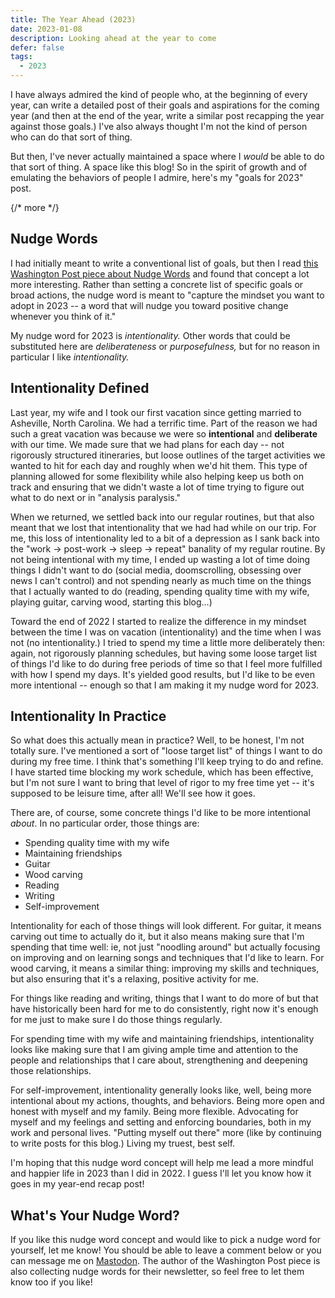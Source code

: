 ```yaml
---
title: The Year Ahead (2023)
date: 2023-01-08
description: Looking ahead at the year to come
defer: false
tags:
  - 2023
---
```


I have always admired the kind of people who, at the beginning of every year, can write a detailed post of their goals and aspirations for the coming year (and then at the end of the year, write a similar post recapping the year against those goals.) I've also always thought I'm not the kind of person who can do that sort of thing.

But then, I've never actually maintained a space where I *would* be able to do that sort of thing. A space like this blog! So in the spirit of growth and of emulating the behaviors of people I admire, here's my "goals for 2023" post.

{/* more */}

## Nudge Words
I had initially meant to write a conventional list of goals, but then I read [this Washington Post piece about Nudge Words](https://wapo.st/3k0OcjQ) and found that concept a lot more interesting. Rather than setting a concrete list of specific goals or broad actions, the nudge word is meant to "capture the mindset you want to adopt in 2023 -- a word that will nudge you toward positive change whenever you think of it."

My nudge word for 2023 is *intentionality.* Other words that could be substituted here are *deliberateness* or *purposefulness,* but for no reason in particular I like *intentionality.*


## Intentionality Defined
Last year, my wife and I took our first vacation since getting married to Asheville, North Carolina. We had a terrific time. Part of the reason we had such a great vacation was because we were so **intentional** and **deliberate** with our time. We made sure that we had plans for each day -- not rigorously structured itineraries, but loose outlines of the target activities we wanted to hit for each day and roughly when we'd hit them. This type of planning allowed for some flexibility while also helping keep us both on track and ensuring that we didn't waste a lot of time trying to figure out what to do next or in "analysis paralysis."

When we returned, we settled back into our regular routines, but that also meant that we lost that intentionality that we had had while on our trip. For me, this loss of intentionality led to a bit of a depression as I sank back into the "work -> post-work -> sleep -> repeat" banality of my regular routine. By not being intentional with my time, I ended up wasting a lot of time doing things I didn't want to do (social media, doomscrolling, obsessing over news I can't control) and not spending nearly as much time on the things that I actually wanted to do (reading, spending quality time with my wife, playing guitar, carving wood, starting this blog...)

Toward the end of 2022 I started to realize the difference in my mindset between the time I was on vacation (intentionality) and the time when I was not (no intentionality.) I tried to spend my time a little more deliberately then: again, not rigorously planning schedules, but having some loose target list of things I'd like to do during free periods of time so that I feel more fulfilled with how I spend my days. It's yielded good results, but I'd like to be even more intentional -- enough so that I am making it my nudge word for 2023. 


## Intentionality In Practice
So what does this actually mean in practice? Well, to be honest, I'm not totally sure. I've mentioned a sort of "loose target list" of things I want to do during my free time. I think that's something I'll keep trying to do and refine. I have started time blocking my work schedule, which has been effective, but I'm not sure I want to bring that level of rigor to my free time yet -- it's supposed to be leisure time, after all! We'll see how it goes.

There are, of course, some concrete things I'd like to be more intentional *about*. In no particular order, those things are:

- Spending quality time with my wife
- Maintaining friendships
- Guitar
- Wood carving
- Reading
- Writing
- Self-improvement

Intentionality for each of those things will look different. For guitar, it means carving out time to actually do it, but it also means making sure that I'm spending that time well: ie, not just "noodling around" but actually focusing on improving and on learning songs and techniques that I'd like to learn. For wood carving, it means a similar thing: improving my skills and techniques, but also ensuring that it's a relaxing, positive activity for me.

For things like reading and writing, things that I want to do more of but that have historically been hard for me to do consistently, right now it's enough for me just to make sure I do those things regularly.

For spending time with my wife and maintaining friendships, intentionality looks like making sure that I am giving ample time and attention to the people and relationships that I care about, strengthening and deepening those relationships.

For self-improvement, intentionality generally looks like, well, being more intentional about my actions, thoughts, and behaviors. Being more open and honest with myself and my family. Being more flexible. Advocating for myself and my feelings and setting and enforcing boundaries, both in my work and personal lives. "Putting myself out there" more (like by continuing to write posts for this blog.) Living my truest, best self.

I'm hoping that this nudge word concept will help me lead a more mindful and happier life in 2023 than I did in 2022. I guess I'll let you know how it goes in my year-end recap post!


## What's Your Nudge Word?
If you like this nudge word concept and would like to pick a nudge word for yourself, let me know! You should be able to leave a comment below or you can message me on [Mastodon](https://tech.lgbt/@sparky_005). The author of the Washington Post piece is also collecting nudge words for their newsletter, so feel free to let them know too if you like!
